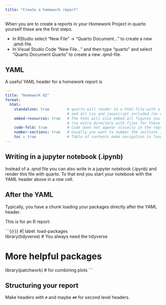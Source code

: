```yaml
---
title: "Create a homework report"
---
```


When you are to create a reports in your Homework Project in quarto yourself these are the first steps. 

- In RStudio select "New File" -> "Quarto Document..." to create a new .qmd-file.
- In Visual Studio Code "New File..." and then type "quarto" and select "Quarto Document Quarto" to create a new .qmd-file.

## YAML

A useful YAML header for a homework report is

```yaml
---
title: "Homework 02"
format:   
  html:                     
    standalone: true        # quarto will render to a html-file with a header 
                            # and all css and javascript included (no extra directory with files for these needed)
    embed-resources: true   # The html will also embed all figures you produce 
                            # (no extra directory with files for these needed)
    code-fold: true         # Code does not appear visually in the report, but can be "folded out"
    number-sections: true   # Usually you want to number the sections in a report
    toc : true              # Table of contents make navigation in longer files easier
---
```

:::{.callout-note collapse=false appearance='default' icon=true}
## Writing in a jupyter notebook (.ipynb)
Instead of a .qmd file you can also write in a jupyter notebook (.ipynb) and render this file with quarto. To that end you start your notebook with the YAML header above in a *raw* cell.
:::


## After the YAML

Typically, you have a chunk loading your packages directly after the YAML header.

This is for an R report:

```{{r}}
#| label: load-packages  
library(tidyverse) # You always need the tidyverse

# More helpful packages 
library(patchwork) # for combining plots
```

## Structuring your report

Make headers with `#` and maybe `##` for second level headers.






